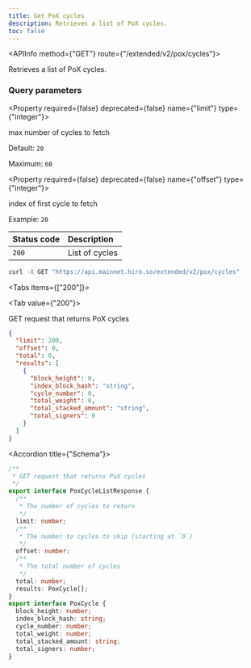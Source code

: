 ```yaml
---
title: Get PoX cycles
description: Retrieves a list of PoX cycles.
toc: false
---
```




<Root>

<API>

<APIInfo method={"GET"} route={"/extended/v2/pox/cycles"}>

Retrieves a list of PoX cycles.

### Query parameters

<Property required={false} deprecated={false} name={"limit"} type={"integer"}>

max number of cycles to fetch

<span>Default:  `20`</span>

<span>Maximum:  `60`</span>

</Property>

<Property required={false} deprecated={false} name={"offset"} type={"integer"}>

index of first cycle to fetch

<span>Example:  `20`</span>

</Property>

| Status code | Description |
| :--------- | :---------- |
| `200` | List of cycles |

</APIInfo>

<APIExample>

```bash title="Terminal"
curl -X GET "https://api.mainnet.hiro.so/extended/v2/pox/cycles"
```

<Tabs items={["200"]}>

<Tab value={"200"}>

GET request that returns PoX cycles

```json title="Example response"
{
  "limit": 200,
  "offset": 0,
  "total": 0,
  "results": [
    {
      "block_height": 0,
      "index_block_hash": "string",
      "cycle_number": 0,
      "total_weight": 0,
      "total_stacked_amount": "string",
      "total_signers": 0
    }
  ]
}
```

<Accordions>

<Accordion title={"Schema"}>

```ts
/**
 * GET request that returns PoX cycles
 */
export interface PoxCycleListResponse {
  /**
   * The number of cycles to return
   */
  limit: number;
  /**
   * The number to cycles to skip (starting at `0`)
   */
  offset: number;
  /**
   * The total number of cycles
   */
  total: number;
  results: PoxCycle[];
}
export interface PoxCycle {
  block_height: number;
  index_block_hash: string;
  cycle_number: number;
  total_weight: number;
  total_stacked_amount: string;
  total_signers: number;
}

```

</Accordion>

</Accordions>

</Tab>

</Tabs>

</APIExample>

</API>

</Root>
